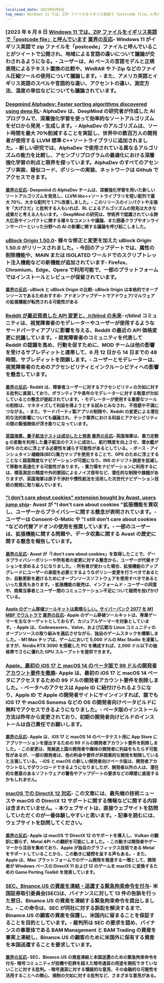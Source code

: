 ```yaml
---
localized_date: 2023年6月8日
top_news: Windows 11 では、ZIP ファイルをイギリス英語で「postcode file」と呼んでいます
---
```




<CallToAction />

<Steps>

### [2023 年 6 月 8 日 [Windows 11 では、ZIP ファイルをイギリス英語で「postcode file」と呼んでいます](https://twitter.com/JymFox/status/1665799627377975300) [業界の反応](http://news.ycombinator.com/item?id=36231313)- Windows 11 がイギリス英語で zip ファイルを「postcode」ファイルと呼んでいることがツイートで公開され、地域による言語の違いについて議論が交わされるようになる。- ユーザーは、AI ベースの言語モデルと正規表現によるテキスト置換の比較や、WinRAR や 7-Zip などのファイル圧縮ツールの使用について議論します。- また、アメリカ英語とイギリス英語のスペルや言語的な違い、アクセントの違い、測定方法、温度の単位などについても議論されています。

### [Deepmind Alphadev: Faster sorting algorithms discovered using deep RL](https://www.nature.com/articles/s41586-023-06004-9)- AlphaDev は、DeepMind の研究者が作成した AI プログラムで、深層強化学習を使って効率的なソートアルゴリズムをゼロから発見・生成します。- AlphaDev のアルゴリズムは、ソート時間を最大 70％削減することを実証し、世界中の数百万人の開発者が使用する LLVM 標準 C++ソートライブラリに追加されました。- 新しい研究では、AlphaDev で使用されている異なるアルゴリズムの能力を比較し、アセンブリプログラムの最適化における深層強化学習の利点と限界を探っています。AlphaDev のすべてのアセンブリ実装、疑似コード、ポリシーの実装、ネットワークは Github でアクセスできます。

#### [業界の反応](http://news.ycombinator.com/item?id=36228125)- Deepmind の AlphaDev チームは、深層強化学習を用いた新しいソートアルゴリズムを発見し、LLVM libc++ソートライブラリを短い配列で最大 70%、大きな配列で 1.7%改善しました。- このリリースのインパクトや主張を「大げさだ」と批判する人もいれば、RL によるアルゴリズムの発見は大きな成果だと考える人もいます。- DeepMind の研究は、学術界で認識されている誇大広告やインパクトに関する様々なコメントや議論、また囲碁クラブやオンラインサーバーといった分野への AI の影響に関する議論を呼び起こしました。

### [uBlock Origin 1.50.0](https://github.com/gorhill/uBlock/releases/tag/1.50.0)- 様々な修正と変更を加えた uBlock Origin 1.50.0 がリリースされました。- 今回のアップデートでは、属性の削除機能や、MAIN または ISOLATED ワールドでのスクリプトレット注入機能などの新機能が追加されています- Firefox、Chromium、Edge、Opera で利用可能で、一部のプラットフォームではインストールとレビューが保留されています。

#### [業界の反応](http://news.ycombinator.com/item?id=36227411)- uBlock と uBlock Origin の比較- uBlock Origin は本格的でオープンソースであるためおすすめ- アドオンアップデートでアドウェア/マルウェアの拡張機能が転売される可能性がある

### [Reddit が最近発表した API 変更と、/r/blind の未来](https://old.reddit.com/r/Blind/comments/13zr8h2/reddits_recently_announced_api_changes_and_the/)- r/blind コミュニティは、視覚障害者のモデレーターやユーザーが使用するようなサードパーティアプリに影響を与える、Reddit の最近の API 価格変更に抗議しています。- 視覚障害者のコミュニティを代表して Reddit の認識を高め、行動を促すために、MOD チームは他の影響を受けるサブレディットと連帯して、6 月 12 日から 14 日までの 48 時間、サブレディットを閉鎖します。- ユーザーとモデレーターは、視覚障害者のためのアクセシビリティとインクルーシビティへの影響を懸念しています。

#### [業界の反応](http://news.ycombinator.com/item?id=36231016)- Reddit は、障害者ユーザーに対するアクセシビリティの欠如に対する批判に直面しており、ボランティアや長年のモデレーターに対する敬意が欠如しているとの懸念が提起されています。- モデレーターが使用する重要なツールの削除は、マネタイズして利益を得ようとする試みとみなされ、不信感や不満につながる。- また、サードパーティ製アプリの制限や、Reddit の変更による潜在的な法的影響についても議論され、テック業界における利益とアクセシビリティの間の緊張関係が浮き彫りになっています。

#### [英国海軍、量子航法テストは成功したと発表](https://thequantuminsider.com/2023/06/06/royal-navy-says-quantum-navigation-test-a-success/) [業界の反応](http://news.ycombinator.com/item?id=36222625)- 英国海軍は、重力定数 g の変動を利用した量子航法のテストに成功し、航行精度を向上させ、潜水艦が GPS のために浮上する必要性を減らす可能性があるとしている。- ボース・アインシュタイン凝縮体(BEC)重力マップを使用することで、GPS のために浮上することなく超高精度なナビゲーションが可能になり、INS のドリフト誤差を低減して移動を高速化する可能性があります。- 重力場をナビゲーションに利用するには、標高測定の精度や外的要因によるノイズ信号など、潜在的な制限や課題がありますが、英国海軍は原子干渉計や慣性航法を活用した次世代ナビゲーション技術の開発に取り組んでいます。

### ["I don't care about cookies" extension bought by Avast, users jump ship](https://addons.mozilla.org/en-US/firefox/addon/i-dont-care-about-cookies/reviews/?score=1&utm_content=addons-manager-reviews-link&utm_medium=firefox-browser&utm_source=firefox-browser)- Avast が "I don't care about cookies "拡張機能を買収し、ユーザーからプライバシーに関する懸念が表明されています。- ユーザーは Consent-O-Matic や "I still don't care about cookies "などの代替アドオンの使用を推奨しています。- 一部のユーザーは、拡張機能に関する問題や、データ収集に関する Avast の歴史に関する懸念を報告しています。

#### [業界の反応](http://news.ycombinator.com/item?id=36233068)- Avast が「I don't care about cookies」を取得したことで、データプライバシーポリシーや所有者の変更に対する懸念から、ユーザーが代替オプションを求めるようになりました。- 所有者が変わった場合、拡張機能のアップグレードにユーザーの承認を必要とするようなポリシー変更を行うべきであるとか、自動更新を避けるためにオープンソースソフトウェアを使用すべきであるといった意見もあります。- 拡張機能の販売は、インフォームド・ユーザーの同意や、商業当事者とユーザー間のコミュニケーション不足について疑問を投げかけている。

#### [Apple のゲーム移植ツールキットは素晴らしい。サイバーパンク 2077 を M1 MBP でウルトラで](https://twitter.com/isaacmarovitz/status/1666209780031971341) [業界の反応](http://news.ycombinator.com/item?id=36223927)- Apple のゲーム移植ツールキットは、専業ゲーマーを主なターゲットとしておらず、カジュアルゲーマーを対象としています。- Apple は、Codeweavers、Valve、および広範な Linux コミュニティのオープンソースの取り組みを適応させながら、独自のゲームスタックを構築しました。- M1 Max チップは、ゲームにおいて 5,000 ドルの Mac Studio を凌駕しますが、Nvidia RTX 3090 を搭載した PC を構成すれば、2,000 ドル以下の価格帯でさらに優れた GPU スループットを提供できます。

### [Apple、最初の iOS 17 と macOS 14 のベータ版で 99 ドルの開発者アカウント要件を撤廃](https://arstechnica.com/gadgets/2023/06/how-to-install-ios-17-and-macos-14-developer-betas-now-that-anyone-can-do-it/)- Apple は、最初の iOS 17 と macOS 14 ベータにアクセスするための 99 ドルの開発者アカウント要件を削除しました。- ベータへのアクセスは Apple ID に紐付けられるようになり、Apple ID で Apple の開発者サイトにサインインすれば、誰でも iOS 17 や macOS Sonoma などの OS の開発者向けベータビルドに無料でアクセスできるようになりました。- ベータ版のインストール方法は昨年から変更されており、初期の開発者向けビルドのインストールは自己責任でお願いします。

#### [業界の反応](http://news.ycombinator.com/item?id=36230839)- Apple は、iOS 17 と macOS 14 のベータテスト用に App Store にアプリケーションを提出するための 99 ドルの開発者アカウント要件を削除しました。- この変更は、発展途上国の開発者や趣味の開発者に利益をもたらす可能性があるが、一部の開発者は、他の料金や要件が非商業的な開発を制限していると主張している。- iOS と macOS の新しい開発者向けベータ版は、開発者アカウントなしでダウンロードできるようになりましたが、開発者以外の人は、潜在的な悪意のあるソフトウェアの警告やアップデートの要求などの障壁に直面するかもしれません。

### [macOS での DirectX 12 対応](https://twitter.com/andytizer/status/1666131239575728130)- この文章には、最先端の技術ニュースや macOS の DirectX 12 サポートに関する情報などに関する内容は含まれていません。- 本ウェブサイトは、直接ウェブサイトを訪問していただくのが一番体験しやすいと思います。- 記事を読むには、ウェブサイトを訪問してください。

#### [業界の反応](http://news.ycombinator.com/item?id=36222266)- Apple は macOS で DirectX 12 のサポートを導入し、Vulkan の翻訳に頼らず、Metal API への翻訳を可能にしました。- この動きは開発者やゲーマーから注目を集めており、Apple が独自のグラフィックス技術である Metal をサポートしていることから、この動きに疑問を呈する声もある。- また、Apple は、Mac プラットフォームでのゲーム開発を推進する一環として、開発者が Windows ベースの DirectX 11 および 12 のゲームを macOS に変換するための Game Porting Toolkit を発表しています。

### [SEC、Binance.US の資産を凍結・送還する緊急拘束命令を付与](https://www.kitco.com/news/2023-06-07/SEC-granted-emergency-restraining-order-to-freeze-repatriate-Binance-US-assets.html)- 米国証券取引委員会(SEC)は、バイナンスに対して 13 件の告訴を行った翌日、Binance.US の資産を凍結する緊急拘束命令を提出しました。- この命令は、SEC が同社に対する訴訟を解決するまで、Binance.US の顧客の資産を保護し、米国内に留まることを保証することを目的としています。- 裁判所は SEC の要求を認め、バイナンスの事業体である BAM Management と BAM Trading の資産を事実上凍結し、Binance.US の顧客のために米国外に保有する資産を本国送還することを要求しています。

#### [業界の反応](http://news.ycombinator.com/item?id=36235143)- SEC、Binance.US の資産凍結と本国送還のための緊急拘束命令を付与- 暗号コミュニティが投機や犯罪を超えた暗号通貨の用途を開拓できていないことに対する批判。- 暗号通貨に対する懐疑的な意見、その金融的な可能性を活用することへの関心、規制の欠如に対する批判など、さまざまな意見がある。

</Steps>
